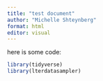 ```yaml
---
title: "test document"
author: "Michelle Shteynberg"
format: html
editor: visual
---
```


here is some code:

```r
library(tidyverse)
library(lterdatasampler)
```